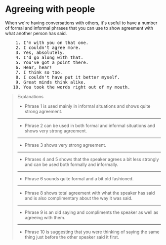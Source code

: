 # Agreeing with people

When we're having conversations with others, it's useful to have a number of formal and informal phrases that you can use to show agreement with what another person has said.

<pre className="text-xl font-semibold font-sans leading-3">
    1. I'm with you on that one.
    2. I couldn't agree more.
    3. Yes, absolutely.
    4. I'd go along with that.
    5. You've got a point there.
    6. Hear, hear!
    7. I think so too.
    8. I couldn't have put it better myself.
    9. Great minds think alike.
   10. You took the words right out of my mouth.
</pre>

> Explanations
>
> - Phrase 1 is used mainly in informal situations and shows quite strong agreement.
>
> ---
>
> - Phrase 2 can be used in both formal and informal situations and shows very strong agreement.
>
> ---
>
> - Phrase 3 shows very strong agreement.
>
> ---
>
> - Phrases 4 and 5 shows that the speaker agrees a bit less strongly and can be used both formally and informally.
>
> ---
>
> - Phrase 6 sounds quite formal and a bit old fashioned.
>
> ---
>
> - Phrase 8 shows total agreement with what the speaker has said and is also complimentary about the way it was said.
>
> ---
>
> - Phrase 9 is an old saying and compliments the speaker as well as agreeing with them.
>
> ---
>
> - Phrase 10 is suggesting that you were thinking of saying the same thing just before the other speaker said it first.
